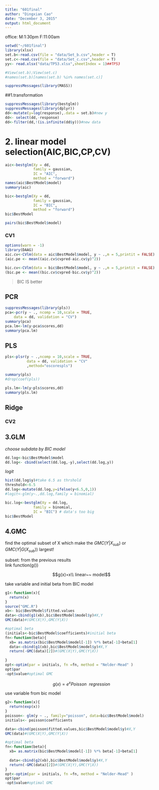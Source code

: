 ```yaml
---
title: "601final"
author: "Dingxian Cao"
date: "December 3, 2015"
output: html_document
---
```


office:
M:1:30pm
F:11:00am

```r
setwd("~/601final")
library(xlsx)
set.b<-read.csv(file = "data/Set_b.csv",header = T)
set.c<-read.csv(file = "data/Set_c.csv",header = T)
yy<- read.xlsx("data/TP53.xlsx",sheetIndex = 1)##TP53

#View(set.b);View(set.c)
#names(set.b)[names(set.b) %in% names(set.c)]

suppressMessages(library(MASS))


```

##1.transformation  

```r

suppressMessages(library(bestglm))
suppressMessages(library(dplyr))
dd<-mutate(y=log(response),.data = set.b)#new y
dd<- select(dd,-response)
dd<-filter(dd,!(is.infinite(dd$y)))#new data  

```  


# 2. linear model selection(AIC,BIC,CP,CV)
```r
aic<-bestglm(Xy = dd,
             family = gaussian,
             IC = "AIC", 
             method = "forward") 
names(aic$BestModel$model) 
summary(aic)

bic<-bestglm(Xy = dd,
             family = gaussian,
             IC = "BIC", 
             method = "forward") 
bic$BestModel

pairs(bic$BestModel$model)
```  

### CV1
```r
options(warn = -1)
library(DAAG)
aic.cv<-CVlm(data = aic$BestModel$model, y ~ .,m = 5,printit = FALSE)
(aic.pe <- mean((aic.cv$cvpred-aic.cv$y)^2))

bic.cv<-CVlm(data = bic$BestModel$model, y ~ .,m = 5,printit = FALSE)
(bic.pe <- mean((bic.cv$cvpred-bic.cv$y)^2))
```  


>BIC IS better

## PCR  

```r
suppressMessages(library(pls))
pca<-pcr(y ~ ., ncomp = 10,scale = TRUE,
    data = dd, validation = "CV")
summary(pca)
pca.lm<-lm(y~pca$scores,dd)
summary(pca.lm)
```  

## PLS  

```r
pls<-plsr(y ~ .,ncomp = 10,scale = TRUE,
          data = dd, validation = "CV"
          ,method="oscorespls")

summary(pls)
#drop(coef(pls))

pls.lm<-lm(y~pls$scores,dd)
summary(pls.lm)
``` 

## Ridge  

### CV2

## 3.GLM

*choose subdata by BIC model*  

```r
dd.log<-bic$BestModel$model
dd.log<- cbind(select(dd.log,-y),select(dd.log,y))
```


*logit*

```r
hist(dd.log$y)#take 6.5 as thrshold
threshold<-6.5
dd.log<-mutate(dd.log,y=ifelse(y<6.5,0,1))
#logit<-glm(y~.,dd.log,family = binomial)

bic.log<-bestglm(Xy = dd.log,
             family = binomial,
             IC = "BIC") # data's too big
bic$BestModel

```

## 4.GMC  

find the optimal subset of X which make the $GMC(Y|X_{sub})$ or $GMC(Y|G(X_{sub}))$ largest!

subset: from the previous results  
link function(g())


$$g(x)=x\\ linear~~ model$$ 

take variable and initial beta from BIC model    

```r
g1<-function(x){
  return(x)
}
source("GMC.R")
xb<- bic$BestModel$fitted.values
data<-cbind(g1(xb),bic$BestModel$model$y)#X,Y
GMC(data)#(GMC(X|Y),GMC(Y|X))
```


```r
#optimal beta
(initials<-bic$BestModel$coefficients)#initial beta  
fn<-function(beta){
  xb= as.matrix(bic$BestModel$model[-1]) %*% beta[-1]+beta[1]
  data<-cbind(g1(xb),bic$BestModel$model$y)#X,Y
  return(-GMC(data)[2])#(GMC(X|Y),GMC(Y|X))
  
}
opt<-optim(par = initials, fn =fn, method = "Nelder-Mead" )
opt$par
-opt$value#optimal GMC
```  


$$g(x)= e^x Poisson~~ regression$$  

use variable from bic model 

```r
g2<-function(x){
  return(exp(x))
}
poisson<- glm(y ~ ., family="poisson", data=bic$BestModel$model)
initials<- poisson$coefficients

data<-cbind(poisson$fitted.values,bic$BestModel$model$y)#X,Y
GMC(data)#(GMC(X|Y),GMC(Y|X)) 
```


```r
#optimal beta
fn<-function(beta){
  xb= as.matrix(bic$BestModel$model[-1]) %*% beta[-1]+beta[1]
  
  data<-cbind(g2(xb),bic$BestModel$model$y)#X,Y
  return(-GMC(data)[2])#(GMC(X|Y),GMC(Y|X))
}
opt<-optim(par = initials, fn =fn, method = "Nelder-Mead" )
opt$par
-opt$value#optimal GMC
```







